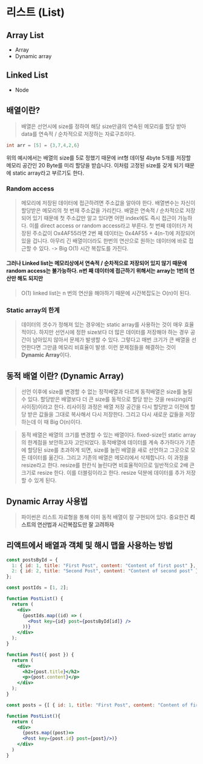 # 리스트 (List)

## Array List

- Array
- Dynamic array

## Linked List

- Node

## 배열이란?

> 배열은 선언시에 size를 정하여 해당 size만큼의 연속된 메모리를 할당 받아 data를 연속적 / 순차적으로 저장하는 자료구조이다.

```C
int arr = [5] = {3,7,4,2,6}
```

위의 예시에서는 배열의 size를 5로 정했기 때문에 int형 데이털 4byte 5개를 저장할 메모리 공간인 20 Byte를 미리 할당을 받습니다. 이처럼 고정된 size를 갖게 되기 때문에
static array라고 부르기도 한다.

### Random access

> 메모리에 저장된 데이터에 접근하려면 주소값을 알아야 한다. 배열변수는 자신이 할당받은 메모리의 첫 번재 주소값을 가리킨다. 배열은 연속적 / 순차적으로 저장되어 있기 때문에
> 첫 주소값만 알고 있다면 어떤 index에도 즉시 접근이 가능하다. 이를 direct access or random access라고 부른다. 첫 번째 데이터가 저장된 주소값이 Ox4AF55라면
> 2번 째 데이터는 0x4AF55 + 4(n-1)에 저장되어 있을 겁니다. 아무리 긴 배열이더라도 한번의 연산으로 원하는 데이터에 바로 접근할 수 있다. -> Big O(1) 시간 복잡도를 가진다.

#### 그러나 Linked list는 메모리상에서 연속적 / 순차적으로 저장되어 있지 않기 때문에 random access는 불가능하다. n번 째 데이터에 접근하기 위해서는 array는 1번의 연산만 해도 되지만

> O(1) linked list는 n 번의 연산을 해야하기 때문에 시간복잡도는 O(n)이 된다.

### Static array의 한계

> 데이터의 갯수가 정해져 있는 경우에는 static array를 사용하는 것이 매우 효율적이다. 하지만 선언시에 정한 size보다 더 많은 데이터를 저장해야 하는 경우 공간이 남아있지 않아서 문제가 발생할 수 있다.
> 그렇다고 매번 크기가 큰 배열을 선언한다면 그만큼 메모리 비효율이 발생. 이런 문제점들을 해결하는 것이 <strong>Dynamic Array</strong>이다.

## 동적 배열 이란? (Dynamic Array)

> 선언 이후에 size를 변경할 수 없는 정적배열과 다르게 동적배열은 size를 늘릴 수 있다.
> 할당받은 배열보다 더 큰 size를 동적으로 할당 받는 것을 resizing(리사이징)이라고 한다.
> 리사이징 과정은 배열 저장 공간을 다시 할당받고 이전에 할당 받은 값들을 그대로 복사해서 다시 저장한다. 그리고 다시 새로운 값들을 저장하는데 이 때 Big O(n)이다.

> 동적 배열은 배열의 크기를 변경할 수 있는 배열이다. fixed-size인 static array의 한계점을 보안하고자 고안되었다. 동적배열에 데이터를 계속 추가하다가 기존에 할당된
> size를 초과하게 되면, size를 늘린 배열을 새로 선언하고 그곳으로 모든 데이터를 옮긴다. 그리고 기존의 배열은 메모리에서 삭제합니다. 이 과정을 resize라고 한다. resize를 한칸식 늘린다면
> 비효율적이므로 일반적으로 2배 큰 크기로 resize 한다. 이를 더블링이라고 한다. resize 덕분에 데이터를 추가 저장할 수 있게 된다.

## Dynamic Array 사용법

> 파이썬은 리스트 자료형을 통해 이미 동적 배열이 잘 구현되어 있다.
> 중요한건 <strong>리스트의 연산법과 시간복잡도만 잘 고려하자</strong>

## 리액트에서 배열과 객체 및 해시 맵을 사용하는 방법

```jsx
const postsById = {
  1: { id: 1, title: "First Post", content: "Content of first post" },
  2: { id: 2, title: "Second Post", content: "Content of second post" },
};

const postIds = [1, 2];

function PostList() {
  return (
    <div>
      {postIds.map((id) => (
        <Post key={id} post={postsById[id]} />
      ))}
    </div>
  );
}

function Post({ post }) {
  return (
    <div>
      <h2>{post.title}</h2>
      <p>{post.content}</p>
    </div>
  );
}
```

```jsx
const posts = {[ { id: 1, title: "First Post", content: "Content of first post" }],[ { id: 2, title: "Second Post", content: "Content of second post" }]}

function PostList(){
  return (
    <div>
      {posts.map((post)=>
      <Post key={post.id} post={post}/>)}
    </div>
  )
}
```
